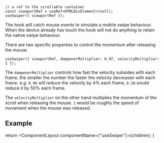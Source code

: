 
```tsx
// a ref to the scrollable container
const viewportRef = useRef<HTMLDivElement>(null);
useSwiper({ viewportRef });
```

The hook will catch mouse events to simulate a mobile swipe behaviour. When the device already has touch the hook will not do anything to retain the native swipe behaviour.

There are two specific properties to control the momentum after releasing the mouse.

```tsx
useSwiper({ viewportRef, dampenerMultiplier: 0.97, velocityMultiplier: 1 });
```

The `dampenerMultiplier` controls how fast the velocity subsides with each frame, the smaller the number the faster the velocity decreases with each frame.
e.g. `0.96` will reduce the velocity by 4% each frame, `0.50` would reduce it by 50% each frame.

The `velocityMultiplier` on the other hand multiplies the momentum of the scroll when releasing the mouse. `1` would be roughly the speed of movement when the mouse was released.

## Example

<Demo data={Default} />

  return <ComponentLayout componentName={"useSwiper"}>{children}</ComponentLayout>;
}
